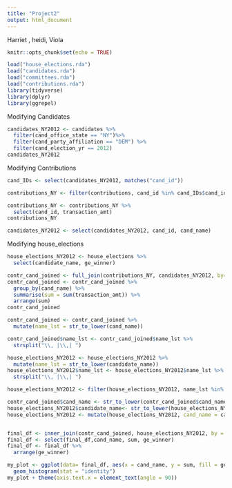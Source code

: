 ```yaml
---
title: "Project2"
output: html_document
---
```

Harriet , heidi, Viola
```r
knitr::opts_chunk$set(echo = TRUE)

```

```r
load("house_elections.rda")
load("candidates.rda")
load("committees.rda")
load("contributions.rda")
library(tidyverse)
library(dplyr)
library(ggrepel)
```

Modifying Candidates
```r
candidates_NY2012 <- candidates %>%
  filter(cand_office_state == "NY")%>%
  filter(cand_party_affiliation == "DEM") %>%
  filter(cand_election_yr == 2012)
candidates_NY2012
```



Modifying Contributions
```r
cand_IDs <- select(candidates_NY2012, matches("cand_id"))

contributions_NY <- filter(contributions, cand_id %in% cand_IDs$cand_id)

contributions_NY <- contributions_NY %>%
  select(cand_id, transaction_amt)
contributions_NY

candidates_NY2012 <- select(candidates_NY2012, cand_id, cand_name)
```




Modifying house_elections
```r
house_elections_NY2012 <- house_elections %>%
  select(candidate_name, ge_winner)
```


```r
contr_cand_joined <- full_join(contributions_NY, candidates_NY2012, by= "cand_id")
contr_cand_joined <- contr_cand_joined %>%
  group_by(cand_name) %>%
  summarise(sum = sum(transaction_amt)) %>%
  arrange(sum)
contr_cand_joined
```



```r
contr_cand_joined <- contr_cand_joined %>%
  mutate(name_lst = str_to_lower(cand_name))

contr_cand_joined$name_lst <- contr_cand_joined$name_lst %>%
  strsplit("\\, |\\,| ")
```

```r
house_elections_NY2012 <- house_elections_NY2012 %>%
  mutate(name_lst = str_to_lower(candidate_name))
house_elections_NY2012$name_lst <- house_elections_NY2012$name_lst %>%
  strsplit("\\, |\\,| ")
```


```r
house_elections_NY2012 <- filter(house_elections_NY2012, name_lst %in% contr_cand_joined$name_lst)
```


```r
contr_cand_joined$cand_name <- str_to_lower(contr_cand_joined$cand_name)
house_elections_NY2012$candidate_name<- str_to_lower(house_elections_NY2012$candidate_name)
house_elections_NY2012 <- mutate(house_elections_NY2012, cand_name = candidate_name)


final_df <- inner_join(contr_cand_joined, house_elections_NY2012, by = "cand_name")
final_df <- select(final_df,cand_name, sum, ge_winner)
final_df <- final_df %>%
  arrange(ge_winner)

```






```r

my_plot <- ggplot(data= final_df, aes(x = cand_name, y = sum, fill = ge_winner))+
  geom_histogram(stat = "identity")
my_plot + theme(axis.text.x = element_text(angle = 90))
```



